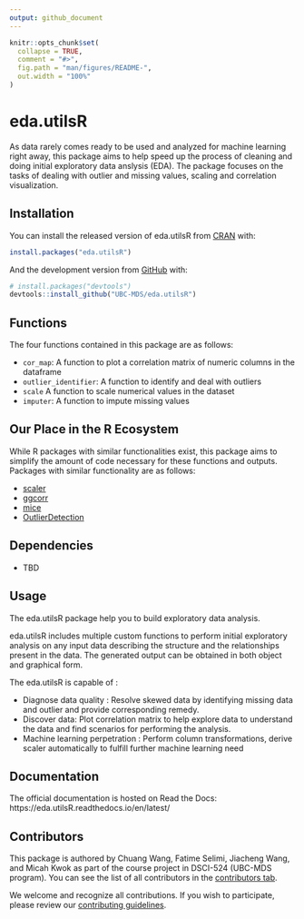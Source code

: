 ```yaml
---
output: github_document
---
```


<!-- README.md is generated from README.Rmd. Please edit that file -->

```r
knitr::opts_chunk$set(
  collapse = TRUE,
  comment = "#>",
  fig.path = "man/figures/README-",
  out.width = "100%"
)
```

# eda.utilsR

<!-- badges: start -->
<!-- badges: end -->

As data rarely comes ready to be used and analyzed for machine learning right away, this package aims to help speed up the process of cleaning and doing initial exploratory data anslysis (EDA). The package focuses on the tasks of dealing with outlier and missing values, scaling and correlation visualization.

## Installation

You can install the released version of eda.utilsR from [CRAN](https://CRAN.R-project.org) with:

``` r
install.packages("eda.utilsR")
```

And the development version from [GitHub](https://github.com/) with:

``` r
# install.packages("devtools")
devtools::install_github("UBC-MDS/eda.utilsR")
```
## Functions

The four functions contained in this package are as follows:

- `cor_map`: A function to plot a correlation matrix of numeric columns in the dataframe
- `outlier_identifier`: A function to identify and deal with outliers
- `scale` A function to scale numerical values in the dataset
- `imputer`: A function to impute missing values


## Our Place in the R Ecosystem

While R packages with similar functionalities exist, this package aims to simplify the amount of code necessary for these functions and outputs. Packages with similar functionality are as follows:

- [scaler](https://www.rdocumentation.org/packages/coop/versions/0.6-2/topics/scaler)
- [ggcorr](https://www.rdocumentation.org/packages/GGally/versions/1.5.0/topics/ggcorr)
- [mice](https://cran.r-project.org/web/packages/mice/mice.pdf)
- [OutlierDetection](https://cran.r-project.org/web/packages/OutlierDetection/OutlierDetection.pdf)

## Dependencies

- TBD

## Usage
The eda.utilsR package help you to build exploratory data analysis.

eda.utilsR includes multiple custom functions to perform initial exploratory analysis on any input data describing the structure and the relationships present in the data. The generated output can be obtained in both object and graphical form. 

The eda.utilsR is capable of :

- Diagnose data quality : Resolve skewed data by identifying missing data and outlier and provide corresponding remedy.
- Discover data: Plot correlation matrix to help explore data to understand the data and find scenarios for performing the analysis.
- Machine learning perpetration : Perform column transformations, derive scaler automatically to fulfill further machine learning need
    

## Documentation

The official documentation is hosted on Read the Docs: https://eda.utilsR.readthedocs.io/en/latest/

## Contributors

This package is authored by Chuang Wang, Fatime Selimi, Jiacheng Wang, and Micah Kwok as part of the course project in DSCI-524 (UBC-MDS program). You can see the list of all contributors in the [contributors tab](https://github.com/UBC-MDS/eda.utilsR/graphs/contributors).

We welcome and recognize all contributions. If you wish to participate, please review our [contributing guidelines](https://github.com/UBC-MDS/eda.utilsR/blob/main/CONTRIBUTING.rst). 
